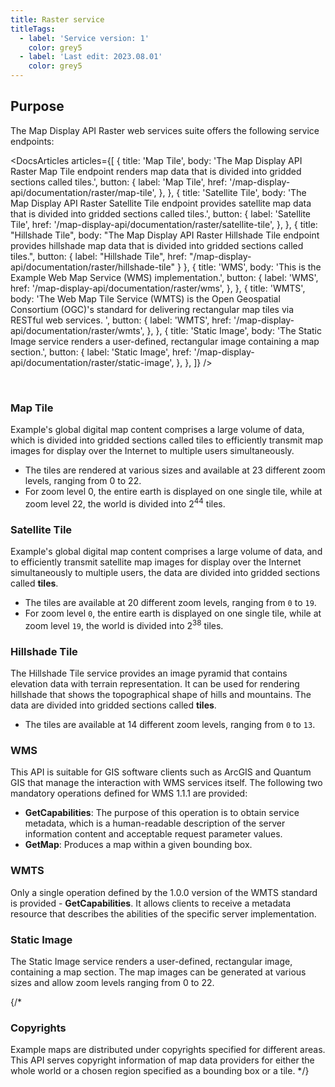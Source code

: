 ```yaml
---
title: Raster service
titleTags:
  - label: 'Service version: 1'
    color: grey5
  - label: 'Last edit: 2023.08.01'
    color: grey5
---
```


## Purpose  

The Map Display API Raster web services suite offers the following service endpoints:

<DocsArticles
  articles={[
    {
      title: 'Map Tile',
      body: 'The Map Display API Raster Map Tile endpoint renders map data that is divided into gridded sections called tiles.',
      button: {
        label: 'Map Tile',
        href: '/map-display-api/documentation/raster/map-tile',
      },
    },
    {
      title: 'Satellite Tile',
      body: 'The Map Display API Raster Satellite Tile endpoint provides satellite map data that is divided into gridded sections called tiles.',
      button: {
        label: 'Satellite Tile',
        href: '/map-display-api/documentation/raster/satellite-tile',
      },
    },
    {
      title: "Hillshade Tile",
      body: "The Map Display API Raster Hillshade Tile endpoint provides hillshade map data that is divided into gridded sections called tiles.",
      button: {
        label: "Hillshade Tile",
        href: "/map-display-api/documentation/raster/hillshade-tile"
      }
    },
    {
      title: 'WMS',
      body: 'This is the Example Web Map Service (WMS) implementation.',
      button: {
        label: 'WMS',
        href: '/map-display-api/documentation/raster/wms',
      },
    },
    {
      title: 'WMTS',
      body: 'The Web Map Tile Service (WMTS) is the Open Geospatial Consortium (OGC)\'s standard for delivering rectangular map tiles via RESTful web services. ',
      button: {
        label: 'WMTS',
        href: '/map-display-api/documentation/raster/wmts',
      },
    },
    {
      title: 'Static Image',
      body: 'The Static Image service renders a user-defined, rectangular image containing a map section.',
      button: {
        label: 'Static Image',
        href: '/map-display-api/documentation/raster/static-image',
      },
    },
  ]}
/>

<br />

### Map Tile

Example's global digital map content comprises a large volume of data, which is divided into gridded sections called tiles to efficiently transmit map images for display over the Internet to multiple users simultaneously.

- The tiles are rendered at various sizes and available at 23 different zoom levels, ranging from 0 to 22.
- For zoom level 0, the entire earth is displayed on one single tile, while at zoom level 22, the world is divided into 2<sup>44</sup> tiles.

### Satellite Tile

Example's global digital map content comprises a large volume of data, and to efficiently transmit satellite map images for display over the Internet simultaneously to multiple users, the data are divided into gridded sections called **tiles**.

- The tiles are available at 20 different zoom levels, ranging from `0` to `19`.
- For zoom level `0`, the entire earth is displayed on one single tile, while at zoom level `19`, the world is divided into 2<sup>38</sup> tiles.

### Hillshade Tile

The Hillshade Tile service provides an image pyramid that contains elevation data with terrain representation.
It can be used for rendering hillshade that shows the topographical shape of hills and mountains.
The data are divided into gridded sections called **tiles**.

- The tiles are available at 14 different zoom levels, ranging from `0` to `13`.

### WMS

This API is suitable for GIS software clients such as ArcGIS and Quantum GIS that manage the interaction with WMS services itself. The following two mandatory operations defined for WMS 1.1.1 are provided:

- **GetCapabilities**: The purpose of this operation is to obtain service metadata, which is a human-readable description of the server information content and acceptable request parameter values.
- **GetMap**: Produces a map within a given bounding box.

### WMTS

Only a single operation defined by the 1.0.0 version of the WMTS standard is provided - **GetCapabilities**. It allows clients to receive a metadata resource that describes the abilities of the specific server implementation.

### Static Image

The Static Image service renders a user-defined, rectangular image, containing a map section. The map images can be generated at various sizes and allow zoom levels ranging from 0 to 22.

{/*
### Copyrights
Example maps are distributed under copyrights specified for different areas. This API serves copyright information of map data providers for either the whole world or a chosen region specified as a bounding box or a tile.
 */}